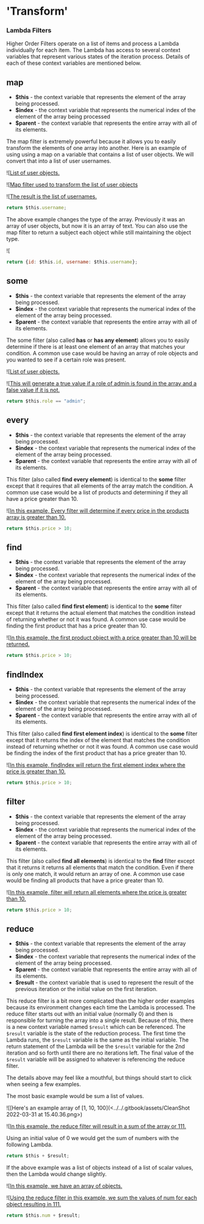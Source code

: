 # 'Transform'

### Lambda Filters

Higher Order Filters operate on a list of items and process a Lambda individually for each item. The Lambda has access to several context variables that represent various states of the iteration process. Details of each of these context variables are mentioned below.

## map

* **$this** - the context variable that represents the element of the array being processed.
* **$index** - the context variable that represents the numerical index of the element of the array being processed
* **$parent** - the context variable that represents the entire array with all of its elements.

The map filter is extremely powerful because it allows you to easily transform the elements of one array into another. Here is an example of using using a map on a variable that contains a list of user objects. We will convert that into a list of user usernames.

![[List of user objects.](<../../.gitbook/assets/CleanShot 2022-03-31 at 14.58.41.png>)

![[Map filter used to transform the list of user objects](<../../.gitbook/assets/CleanShot 2022-03-31 at 14.59.38.png>)

![[The result is the list of usernames.](<../../.gitbook/assets/CleanShot 2022-03-31 at 15.00.32.png>)

```javascript
return $this.username;
```

The above example changes the type of the array. Previously it was an array of user objects, but now it is an array of text. You can also use the map filter to return a subject each object while still maintaining the object type.

![[](<../../.gitbook/assets/CleanShot 2022-03-31 at 15.07.50.png>)

```javascript
return {id: $this.id, username: $this.username};
```

## some

* **$this** - the context variable that represents the element of the array being processed.
* **$index** - the context variable that represents the numerical index of the element of the array being processed.
* **$parent** - the context variable that represents the entire array with all of its elements.

The some filter (also called **has** or **has any element**) allows you to easily determine if there is at least one element of an array that matches your condition. A common use case would be having an array of role objects and you wanted to see if a certain role was present.

![[List of user objects.](<../../.gitbook/assets/CleanShot 2022-03-31 at 15.14.56.png>)

![[This will generate a true value if a role of admin is found in the array and a false value if it is not.](<../../.gitbook/assets/CleanShot 2022-03-31 at 15.11.27.png>)

```javascript
return $this.role == "admin";
```

## every

* **$this** - the context variable that represents the element of the array being processed.
* **$index** - the context variable that represents the numerical index of the element of the array being processed.
* **$parent** - the context variable that represents the entire array with all of its elements.

This filter (also called **find every element**) is identical to the **some** filter except that it requires that all elements of the array match the condition. A common use case would be a list of products and determining if they all have a price greater than 10.

![[In this example, Every filter will determine if every price in the products array is greater than 10.](<../../.gitbook/assets/CleanShot 2022-03-31 at 15.14.03.png>)

```javascript
return $this.price > 10;
```

## find

* **$this** - the context variable that represents the element of the array being processed.
* **$index** - the context variable that represents the numerical index of the element of the array being processed.
* **$parent** - the context variable that represents the entire array with all of its elements.

This filter (also called **find first element**) is identical to the **some** filter except that it returns the actual element that matches the condition instead of returning whether or not it was found. A common use case would be finding the first product that has a price greater than 10.

![[In this example, the first product object with a price greater than 10 will be returned. ](<../../.gitbook/assets/CleanShot 2022-03-31 at 15.27.05.png>)

```javascript
return $this.price > 10;
```

## findIndex

* **$this** - the context variable that represents the element of the array being processed.
* **$index** - the context variable that represents the numerical index of the element of the array being processed.
* **$parent** - the context variable that represents the entire array with all of its elements.

This filter (also called **find first element index**) is identical to the **some** filter except that it returns the index of the element that matches the condition instead of returning whether or not it was found. A common use case would be finding the index of the first product that has a price greater than 10.

![[In this example, findIndex will return the first element index where the price is greater than 10.](<../../.gitbook/assets/CleanShot 2022-03-31 at 15.31.26.png>)

```javascript
return $this.price > 10;
```

## filter

* **$this** - the context variable that represents the element of the array being processed.
* **$index** - the context variable that represents the numerical index of the element of the array being processed.
* **$parent** - the context variable that represents the entire array with all of its elements.

This filter (also called **find all elements**) is identical to the **find** filter except that it returns it returns all elements that match the condition. Even if there is only one match, it would return an array of one. A common use case would be finding all products that have a price greater than 10.

![[In this example, filter will return all elements where the price is greater than 10.](<../../.gitbook/assets/CleanShot 2022-03-31 at 15.32.25.png>)

```javascript
return $this.price > 10;
```

## reduce

* **$this** - the context variable that represents the element of the array being processed.
* **$index** - the context variable that represents the numerical index of the element of the array being processed.
* **$parent** - the context variable that represents the entire array with all of its elements.
* **$result** - the context variable that is used to represent the result of the previous iteration or the initial value on the first iteration.

This reduce filter is a bit more complicated than the higher order examples because its environment changes each time the Lambda is processed. The reduce filter starts out with an initial value (normally 0) and then is responsible for turning the array into a single result. Because of this, there is a new context variable named `$result` which can be referenced. The `$result` variable is the state of the reduction process. The first time the Lambda runs, the `$result` variable is the same as the initial variable. The return statement of the Lambda will be the `$result` variable for the 2nd iteration and so forth until there are no iterations left. The final value of the `$result` variable will be assigned to whatever is referencing the reduce filter.

The details above may feel like a mouthful, but things should start to click when seeing a few examples.

The most basic example would be sum a list of values.

![[Here's an example array of \[1, 10, 100\](<../../.gitbook/assets/CleanShot 2022-03-31 at 15.40.36.png>)

![[In this example, the reduce filter will result in a sum of the array or 111.](<../../.gitbook/assets/CleanShot 2022-03-31 at 15.47.52.png>)

Using an initial value of 0 we would get the sum of numbers with the following Lambda.

```javascript
return $this + $result;
```

If the above example was a list of objects instead of a list of scalar values, then the Lambda would change slightly.

![[In this example, we have an array of objects.](<../../.gitbook/assets/CleanShot 2022-03-31 at 15.50.01.png>)

![[Using the reduce filter in this example, we sum the values of num for each object resulting in 111.](<../../.gitbook/assets/CleanShot 2022-03-31 at 15.50.58.png>)

```javascript
return $this.num + $result;
```

###